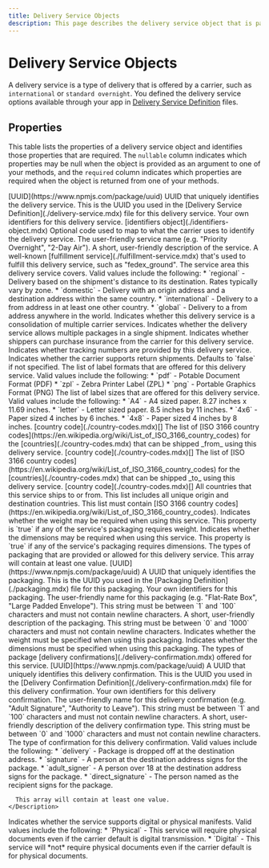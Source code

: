 ```yaml
---
title: Delivery Service Objects
description: This page describes the delivery service object that is passed to a ShipEngine Connect Carrier app. For example, the [createShipment method](./methods/create-shipment.mdx) accepts a `shipment` parameter with a `deliveryService` property that corresponds to this object. The property details include whether or not they are `required` or `nullable`. These details may differ depending on whether the delivery service is part of a parameter passed to a method or part of an argument returned from a method.
---
```



Delivery Service Objects
====================

A delivery service is a type of delivery that is offered by a carrier, such as `international` or `standard overnight`.
You defined the delivery service options available through your app in [Delivery Service Definition](./delivery-service.mdx)
files.

Properties
-------------------------------------
This table lists the properties of a delivery service object and identifies those properties that are required. The `nullable`
column indicates which properties may be null when the object is provided as an argument to one of your methods, and the `required`
column indicates which properties are required when the object is returned from one of your methods.

<Reference>

  <Field name="id" nullable={false} required={true} >
    <Type>
      [UUID](https://www.npmjs.com/package/uuid)
    </Type>
    <Description>
      UUID that uniquely identifies the delivery service. This is the UUID you used in the [Delivery Service Definition](./delivery-service.mdx) file for this delivery service.
    </Description>
  </Field>

  <Field name="identifiers" nullable={false}>
    <Description>
      Your own identifiers for this delivery service.
    </Description>
    <Type>
      [identifiers object](./identifiers-object.mdx)
    </Type>
  </Field>

  <Field name="code" type="string" nullable={false}>
    <Description>
      Optional code used to map to what the carrier uses to identify the delivery service.
    </Description>
  </Field>

  <Field name="name" type="string" nullable={false} required={true}>
    <Description>
      The user-friendly service name (e.g. "Priority Overnight", "2-Day Air").
    </Description>
  </Field>

  <Field name="description" type="string" nullable={false}>
    <Description>
      A short, user-friendly description of the service.
    </Description>
  </Field>

  <Field name="fulfillmentService" type="string" nullable={true}>
    <Description>
      A well-known [fulfillment service](./fulfillment-service.mdx) that's used to fulfill this delivery service, such as "fedex_ground".
    </Description>
  </Field>

  <Field name="serviceArea" type="string" nullable={true}>
    <Description>
      The service area this delivery service covers. Valid values include the following:
      * `regional` - Delivery based on the shipment's distance to its destination. Rates typically vary by zone.
      * `domestic` - Delivery with an origin address and a destination address within the same country.
      * `international` - Delivery to a from address in at least one other country.
      * `global` - Delivery to a from address anywhere in the world.
    </Description>
  </Field>

  <Field name="isConsolidatedService" type="boolean" nullable={false}>
    <Description>
      Indicates whether this delivery service is a consolidation of multiple carrier services.
    </Description>
  </Field>

  <Field name="allowsMultiplePackages" type="boolean" nullable={false}>
    <Description>
      Indicates whether the delivery service allows multiple packages in a single shipment.
    </Description>
  </Field>

  <Field name="isInsurable" type="boolean" nullable={false}>
    <Description>
      Indicates whether shippers can purchase insurance from the carrier for this delivery service.
    </Description>
  </Field>

  <Field name="isTrackable" type="boolean" nullable={false}>
    <Description>
      Indicates whether tracking numbers are provided by this delivery service.
    </Description>
  </Field>

  <Field name="supportsReturns" type="boolean" nullable={false}>
    <Description>
      Indicates whether the carrier supports return shipments. Defaults to `false` if not specified.
    </Description>
  </Field>

  <Field name="labelFormats" type="string[]" nullable={false}>
    <Description>
      The list of label formats that are offered for this delivery service. Valid values include the following:
      * `pdf` - Potable Document Format (PDF)
      * `zpl` - Zebra Printer Label (ZPL)
      * `png` - Portable Graphics Format (PNG)
    </Description>
  </Field>

  <Field name="labelSizes" type="string[]" nullable={false}>
    <Description>
      The list of label sizes that are offered for this delivery service. Valid values include the following:
      * `A4` - A4 sized paper. 8.27 inches x 11.69 inches.
      * `letter` - Letter sized paper. 8.5 inches by 11 inches.
      * `4x6` - Paper sized 4 inches by 6 inches.
      * `4x8` - Paper sized 4 inches by 8 inches.
    </Description>
  </Field>

  <Field name="originCountries" nullable={false}>
    <Type>
      [country code](./country-codes.mdx)[]
    </Type>
    <Description>
      The list of [ISO 3166 country codes](https://en.wikipedia.org/wiki/List_of_ISO_3166_country_codes) for the
      [countries](./country-codes.mdx) that can be shipped _from_ using this delivery service.
    </Description>
  </Field>

  <Field name="destinationCountries" nullable={false}>
    <Type>
      [country code](./country-codes.mdx)[]
    </Type>
    <Description>
      The list of [ISO 3166 country codes](https://en.wikipedia.org/wiki/List_of_ISO_3166_country_codes) for the
              [countries](./country-codes.mdx) that can be shipped _to_ using this delivery service.
    </Description>
  </Field>

  <Field name="countries" nullable={false}>
    <Type>
      [country code](./country-codes.mdx)[]
    </Type>
    <Description>
      All countries that this service ships to or from. This list includes all unique origin and destination countries.
      This list must contain [ISO 3166 country codes](https://en.wikipedia.org/wiki/List_of_ISO_3166_country_codes).
    </Description>
  </Field>

  <Field name="requiresWeight" type="boolean" required={true}>
    <Description>
      Indicates whether the weight may be required when using this service. This property is `true` if any of the service's packaging requires weight.
    </Description>
  </Field>

  <Field name="requiresDimensions" type="boolean" required={true}>
    <Description>
      Indicates whether the dimensions may be required when using this service. This property is `true` if any of the service's packaging requires dimensions.
    </Description>
  </Field>

  <Field name="packaging" type="object[]" nullable={false}>
    <Description>
      The types of packaging that are provided or allowed for this delivery service. This array will contain at least one value.
    </Description>
  </Field>

  <Field name="packaging[].id" nullable={false}>
    <Type>
      [UUID](https://www.npmjs.com/package/uuid)
    </Type>
    <Description>
      A UUID that uniquely identifies the packaging. This is the UUID you used in the [Packaging Definition](./packaging.mdx) file for this packaging.
    </Description>
  </Field>

  <Field name="packaging[].identifiers" type="string[]" nullable={false}>
    <Description>
      Your own identifiers for this packaging.
    </Description>
  </Field>

  <Field name="packaging[].name" type="string" nullable={false}>
    <Description>
      The user-friendly name for this packaging (e.g. "Flat-Rate Box", "Large Padded Envelope"). This string must be between `1` and `100` characters and must not contain newline characters.
    </Description>
  </Field>

  <Field name="packaging[].description" type="string" nullable={false}>
    <Description>
      A short, user-friendly description of the packaging. This string must be between `0` and `1000` characters and must not contain newline characters.
    </Description>
  </Field>

  <Field name="packaging[].requiresWeight" type="boolean" nullable={false}>
    <Description>
      Indicates whether the weight must be specified when using this packaging.
    </Description>
  </Field>

  <Field name="packaging[].requiresDimensions" type="boolean" nullable={false}>
    <Description>
      Indicates whether the dimensions must be specified when using this packaging.
    </Description>
  </Field>

  <Field name="deliveryConfirmations" type="object[]" nullable={false}>
    <Description>
      The types of package [delivery confirmations](./delivery-confirmation.mdx) offered for this service.
    </Description>
  </Field>

  <Field name="deliveryConfirmations[].id" nullable={false}>
    <Type>
      [UUID](https://www.npmjs.com/package/uuid)
    </Type>
    <Description>
      A UUID that uniquely identifies this delivery confirmation. This is the UUID you used in the [Delivery Confirmation Definition](./delivery-confirmation.mdx) file for this delivery confirmation.
    </Description>
  </Field>

  <Field name="deliveryConfirmations[].identifiers" type="object" nullable={false}>
    <Description>
      Your own identifiers for this delivery confirmation.
    </Description>
  </Field>

  <Field name="deliveryConfirmations[].name" type="string" nullable={false}>
    <Description>
      The user-friendly name for this delivery confirmation (e.g. "Adult Signature", "Authority to Leave"). This string must be between `1` and `100` characters and must not contain newline characters.
    </Description>
  </Field>

  <Field name="deliveryConfirmations[].description" type="string" nullable={false}>
    <Description>
      A short, user-friendly description of the delivery confirmation type. This string must be between `0` and `1000` characters and must not contain newline characters.
    </Description>
  </Field>

  <Field name="deliveryConfirmations[].type" type="string" nullable={false} required={true}>
    <Description>
      The type of confirmation for this delivery confirmation. Valid values include the following:
      * `delivery` - Package is dropped off at the destination address.
      * `signature` - A person at the destination address signs for the package.
      * `adult_signer` - A person over 18 at the destination address signs for the package.
      * `direct_signature` - The person named as the recipient signs for the package.

      This array will contain at least one value.
    </Description>
  </Field>

  <Field name="manifestType" type="string" nullable={true}>
    <Description>
      Indicates whether the service supports digital or physical manifests. Valid values include the following:
      *  `Physical` - This service will require physical documents even if the carrier default is digital transmission.
      *  `Digital` - This service will *not* require physical documents even if the carrier default is for physical documents.
    </Description>
  </Field>

</Reference>

